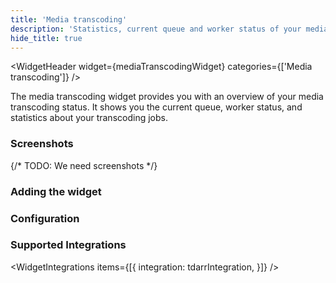 ```yaml
---
title: 'Media transcoding'
description: 'Statistics, current queue and worker status of your media transcoding'
hide_title: true
---
```




<WidgetHeader
  widget={mediaTranscodingWidget}
  categories={['Media transcoding']}
/>

The media transcoding widget provides you with an overview of your media transcoding status. 
It shows you the current queue, worker status, and statistics about your transcoding jobs.



### Screenshots

{/* TODO: We need screenshots */}

### Adding the widget

<AddingWidget />

### Configuration
<WidgetConfig configuration={mediaTranscodingWidget.configuration} />

### Supported Integrations

<WidgetIntegrations items={[{
    integration: tdarrIntegration,
}]} />